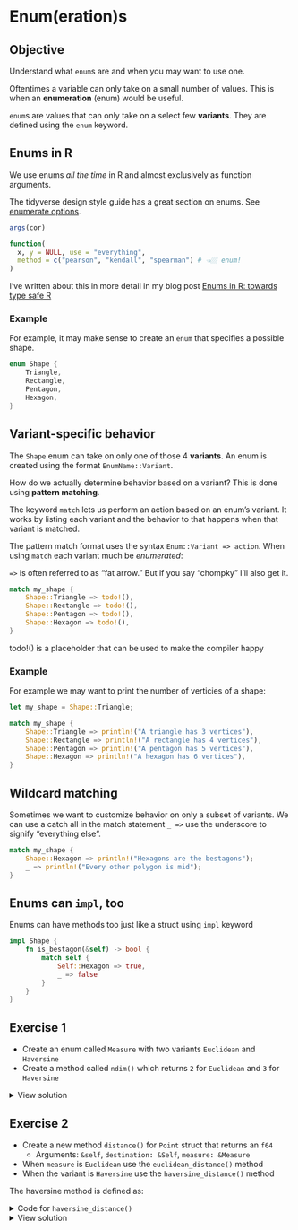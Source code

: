 # Enum(eration)s

::: callout-tip
## Objective

Understand what `enum`s are and when you may want to use one.

:::

Oftentimes a variable can only take on a small number of values. This is when an **enumeration** (enum) would be useful.

`enum`s are values that can only take on a select few **variants**. They are defined using the `enum` keyword.



## Enums in R

We use enums _all the time_ in R and almost exclusively as function arguments.

::: aside
The tidyverse design style guide has a great section on enums. See [enumerate options](https://design.tidyverse.org/enumerate-options.html#whats-the-pattern).
:::

```r
args(cor)
```
```r
function(
  x, y = NULL, use = "everything",
  method = c("pearson", "kendall", "spearman") # 👈🏼 enum!
)
```

::: aside
I've written about this in more detail in my blog post [Enums in R: towards type safe R](https://josiahparry.com/posts/2023-11-10-enums-in-r/)
:::

### Example

For example, it may make sense to create an `enum` that specifies a possible shape.

```rust
enum Shape {
    Triangle,
    Rectangle,
    Pentagon,
    Hexagon,
}
```

## Variant-specific behavior

The `Shape` enum can take on only one of those 4 **variants**. An enum is created using the format `EnumName::Variant`.

How do we actually determine behavior based on a variant? This is done using **pattern matching**.

The keyword `match` lets us perform an action based on an enum's variant. It works by listing each variant and the behavior to that happens when that variant is matched.

The pattern match format uses the syntax `Enum::Variant => action`. When using `match` each variant much be _enumerated_:

::: aside
`=>` is often referred to as "fat arrow." But if you say "chompky" I'll also get it.
:::

```rust
match my_shape {
    Shape::Triangle => todo!(),
    Shape::Rectangle => todo!(),
    Shape::Pentagon => todo!(),
    Shape::Hexagon => todo!(),
}
```

::: callout-tip
todo!() is a placeholder that can be used to make the compiler happy
:::


### Example

For example we may want to print the number of verticies of a shape:

```rust
let my_shape = Shape::Triangle;

match my_shape {
    Shape::Triangle => println!("A triangle has 3 vertices"),
    Shape::Rectangle => println!("A rectangle has 4 vertices"),
    Shape::Pentagon => println!("A pentagon has 5 vertices"),
    Shape::Hexagon => println!("A hexagon has 6 vertices"),
}
```

## Wildcard matching

Sometimes we want to customize behavior on only a subset of variants. We can use a catch all in the match statement `_ =>` use the underscore to signify "everything else".

```rust
match my_shape {
    Shape::Hexagon => println!("Hexagons are the bestagons");
    _ => println!("Every other polygon is mid");
}
```

## Enums can `impl`, too

Enums can have methods too just like a struct using `impl` keyword

```rust
impl Shape {
    fn is_bestagon(&self) -> bool {
        match self {
            Self::Hexagon => true,
            _ => false
        }
    }
}
```


## Exercise 1

- Create an enum called `Measure` with two variants `Euclidean` and `Haversine`
- Create a method called `ndim()` which returns `2` for `Euclidean` and `3` for `Haversine`

<details>
    <summary>View solution</summary>

```rust
enum Measure {
    Euclidean,
    Haversine,
}

impl Measure {
    fn ndim(&self) -> i32 {
        match self {
            Self::Euclidean => 2,
            Self::Haversine => 3
        }
    }
}
```

</details>

## Exercise 2


- Create a new method `distance()` for `Point` struct that returns an `f64`
  - Arguments: `&self`, `destination: &Self`, `measure: &Measure`
- When `measure` is `Euclidean` use the `euclidean_distance()` method
- When the variant is `Haversine` use the `haversine_distance()` method

The haversine method is defined as:

<details>
<summary>Code for `haversine_distance()` </summary>
```rust
impl Point {
    fn haversine_distance(&self, destination: &Self) -> f64 {
        let radius = 6_371_008.7714; // Earth's mean radius in meters
        let theta1 = self.y.to_radians(); // Latitude of point 1
        let theta2 = destination.y.to_radians(); // Latitude of point 2
        let delta_theta = (destination.y - self.y).to_radians(); // Delta Latitude
        let delta_lambda = (destination.x - self.x).to_radians(); // Delta Longitude

        let a = (delta_theta / 2f64).sin().powi(2)
            + theta1.cos() * theta2.cos() * (delta_lambda / 2f64).sin().powi(2);

        2f64 * a.sqrt().asin() * radius
    }
}
```

</details>


<details>
<summary>View solution</summary>
```rust

impl Point {
    // Demonstrates using pattern matching an enum
    fn distance(&self, destination: &Self, measure: &Measure) -> f64 {
        match measure {
            Measure::Euclidean => self.euclidean_distance(destination),
            Measure::Haversine => self.haversine_distance(destination),
        }
    }
}
```
